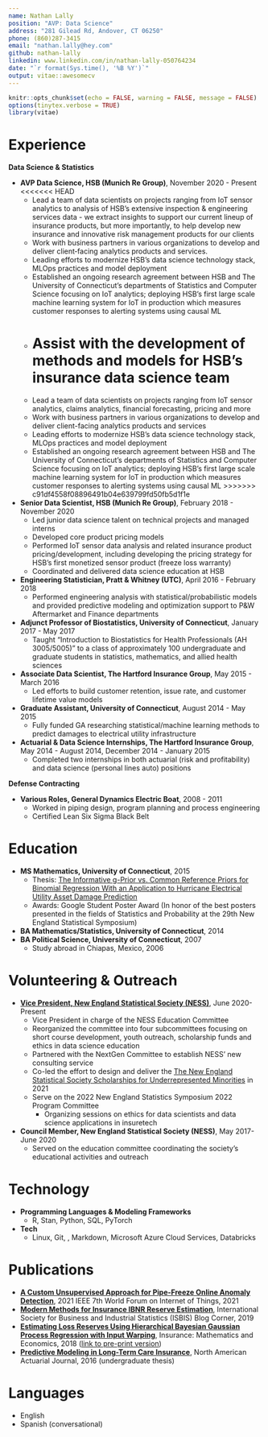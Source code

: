 ```yaml
---
name: Nathan Lally
position: "AVP: Data Science"
address: "281 Gilead Rd, Andover, CT 06250"
phone: (860)287-3415
email: "nathan.lally@hey.com"
github: nathan-lally
linkedin: www.linkedin.com/in/nathan-lally-050764234
date: "`r format(Sys.time(), '%B %Y')`"
output: vitae::awesomecv
---
```


```r
knitr::opts_chunk$set(echo = FALSE, warning = FALSE, message = FALSE)
options(tinytex.verbose = TRUE)
library(vitae)
```


# Experience

__Data Science & Statistics__

 * __AVP Data Science, HSB (Munich Re Group)__, November 2020 - Present
<<<<<<< HEAD
    * Lead a team of data scientists on projects ranging from IoT sensor analytics to analysis of HSB's extensive inspection & engineering services data - we extract insights to support our current lineup of insurance products, but more importantly, to help develop new insurance and innovative risk management products for our clients
    * Work with business partners in various organizations to develop and deliver client‑facing analytics products and services.
    * Leading efforts to modernize HSB’s data science technology stack, MLOps practices and model deployment
    * Established an ongoing research agreement between HSB and The University of Connecticut’s departments of Statistics and Computer Science focusing on IoT analytics; deploying HSB’s first large scale machine learning system for IoT in production which measures customer responses to alerting systems using causal ML
    * Assist with the development of methods and models for HSB's insurance data science team
=======
    * Lead a team of data scientists on projects ranging from IoT sensor analytics, claims analytics, financial forecasting, pricing and more
    * Work with business partners in various organizations to develop and deliver client-facing analytics products and services
    * Leading efforts to modernize HSB's data science technology stack, MLOps practices and model deployment
    * Established an ongoing research agreement between HSB and The University of Connecticut’s departments of Statistics and Computer Science focusing on IoT analytics; deploying HSB’s first large scale machine learning system for IoT in production which measures customer responses to alerting systems using causal ML
>>>>>>> c91df4558f08896491b04e639799fd50fb5d1f1e
 * __Senior Data Scientist, HSB (Munich Re Group)__, February 2018 - November 2020
    * Led junior data science talent on technical projects and managed interns
    * Developed core product pricing models
    * Performed IoT sensor data analysis and related insurance product pricing/development, including developing the pricing strategy for HSB's first monetized sensor product (freeze loss warranty)
    * Coordinated and delivered data science education at HSB
 * __Engineering Statistician, Pratt & Whitney (UTC)__, April 2016 - February 2018
     * Performed engineering analysis with statistical/probabilistic models and provided predictive modeling and optimization support to P&W Aftermarket and Finance departments
 * __Adjunct Professor of Biostatistics, University of Connecticut__, January 2017 - May 2017
     * Taught "Introduction to Biostatistics for Health Professionals (AH 3005/5005)" to a class of approximately 100 undergraduate and graduate students in statistics, mathematics, and allied health sciences
 * __Associate Data Scientist, The Hartford Insurance Group__, May 2015 - March 2016
     * Led efforts to build customer retention, issue rate, and customer lifetime value models
 * __Graduate Assistant, University of Connecticut__, August 2014 - May 2015
     * Fully funded GA researching statistical/machine learning methods to predict damages to electrical utility infrastructure
 * __Actuarial & Data Science Internships, The Hartford Insurance Group__, May 2014 - August 2014, December 2014 - January 2015
     * Completed two internships in both actuarial (risk and profitability) and data science (personal lines auto) positions
     
__Defense Contracting__

 * __Various Roles, General Dynamics Electric Boat__, 2008 - 2011
     * Worked in piping design, program planning and process engineering
     * Certified Lean Six Sigma Black Belt
     
# Education

 * __MS Mathematics, University of Connecticut__, 2015
     * Thesis: [The Informative g-Prior vs. Common Reference Priors for Binomial Regression With an Application to Hurricane Electrical Utility Asset Damage Prediction](https://opencommons.uconn.edu/gs_theses/813/)
     * Awards: Google Student Poster Award (In honor of the best posters presented in the fields of Statistics and Probability at the 29th New England Statistical Symposium)
 * __BA Mathematics/Statistics, University of Connecticut__, 2014
 * __BA Political Science, University of Connecticut__, 2007
    * Study abroad in Chiapas, Mexico, 2006
     
# Volunteering & Outreach

 * __[Vice President, New England Statistical Society (NESS)](https://nestat.org/about/structure/)__, June 2020-Present
     * Vice President in charge of the NESS Education Committee
     * Reorganized the committee into four subcommittees focusing on short course development, youth outreach, scholarship funds and ethics in data science education
     * Partnered with the NextGen Committee to establish NESS' new consulting service
     * Co-led the effort to design and deliver the [The New England Statistical Society Scholarships for Underrepresented Minorities ](https://nextgenscholarship.nestat.org/) in 2021
     * Serve on the 2022 New England Statistics Symposium 2022 Program Committee
        * Organizing sessions on ethics for data scientists and data science applications in insuretech
 * __Council Member, New England Statistical Society (NESS)__, May 2017-June 2020
     * Served on the education committee coordinating the society’s educational activities and outreach

# Technology

 * __Programming Languages \& Modeling Frameworks__
    * R, Stan, Python, SQL, PyTorch
 * __Tech__
    * Linux, Git, \LaTeX, Markdown, Microsoft Azure Cloud Services, Databricks

# Publications
  * __[A Custom Unsupervised Approach for Pipe-Freeze Online Anomaly Detection](https://ieeexplore.ieee.org/document/9595720)__,  2021 IEEE 7th World Forum on Internet of Things, 2021
  * __[Modern Methods for Insurance IBNR Reserve Estimation](https://blogisbis.wordpress.com/2019/06/26/modern-methods-for-insurance-ibnr-reserve-estimation/)__, International Society for Business and Industrial Statistics (ISBIS) Blog Corner, 2019
  * __[Estimating Loss Reserves Using Hierarchical Bayesian Gaussian Process Regression with Input Warping](https://www.sciencedirect.com/science/article/pii/S0167668717304523)__, Insurance: Mathematics and Economics, 2018 ([link to pre-print version](https://hartman.byu.edu/files/LallyHartman_GPReserving.pdf))
  * __[Predictive Modeling in Long-Term Care Insurance](https://www.tandfonline.com/eprint/7W2dZajRvYGmTIk4t5bT/full)__, North American Actuarial Journal, 2016 (undergraduate thesis)
  
# Languages

  * English
  * Spanish (conversational)